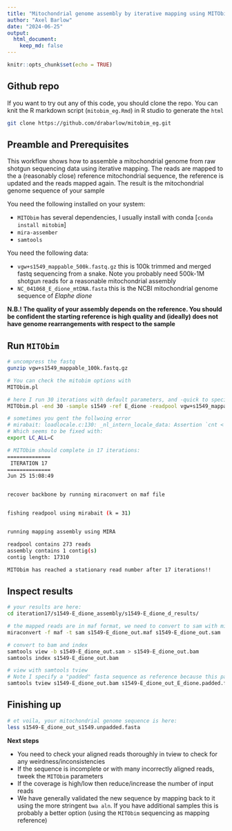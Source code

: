 ```yaml
---
title: "Mitochondrial genome assembly by iterative mapping using MITObim"
author: "Axel Barlow"
date: "2024-06-25"
output:
  html_document:
    keep_md: false
---
```


```r
knitr::opts_chunk$set(echo = TRUE)
```

## Github repo

If you want to try out any of this code, you should clone the repo. You can knit the R markdown script (`mitobim_eg.Rmd`) in R studio to generate the `html`

```bash
git clone https://github.com/drabarlow/mitobim_eg.git
```

## Preamble and Prerequisites

This workflow shows how to assemble a mitochondrial genome from raw shotgun sequencing data using iterative mapping. The reads are mapped to the a (reasonably close) reference mitochondrial sequence, the reference is updated and the reads mapped again. The result is the mitochondrial genome sequence of your sample

You need the following installed on your system:

- `MITObim` has several dependencies, I usually install with conda [`conda install mitobim`]
- `mira-assember`
- `samtools`

You need the following data:

- `vgw+s1549_mappable_500k.fastq.gz` this is 100k trimmed and merged fastq sequencing from a snake. Note you probably need 500k-1M shotgun reads for a reasonable mitochondrial assembly
- `NC_041068_E_dione_mtDNA.fasta` this is the NCBI mitochondrial genome sequence of *Elaphe dione*

**N.B.! The quality of your assembly depends on the reference. You should be confident the starting reference is high quality and (ideally) does not have genome rearrangements with respect to the sample**

## Run `MITObim`

```bash
# uncompress the fastq
gunzip vgw+s1549_mappable_100k.fastq.gz

# You can check the mitobim options with 
MITObim.pl

# here I run 30 iterations with default parameters, and -quick to specifiy the reference
MITObim.pl -end 30 -sample s1549 -ref E_dione -readpool vgw+s1549_mappable_100k.fastq -quick NC_041068_E_dione_mtDNA.fasta

# sometimes you gent the follwoing error
# mirabait: loadlocale.c:130: _nl_intern_locale_data: Assertion `cnt < (sizeof (_nl_value_type_LC_TIME) / sizeof (_nl_value_type_LC_TIME[0]))' failed.
# Which seems to be fixed with:
export LC_ALL=C

# MITObim should complete in 17 iterations: 
==============
 ITERATION 17
==============
Jun 25 15:08:49


recover backbone by running miraconvert on maf file


fishing readpool using mirabait (k = 31)


running mapping assembly using MIRA

readpool contains 273 reads
assembly contains 1 contig(s)
contig length: 17310

MITObim has reached a stationary read number after 17 iterations!!
```

## Inspect results

```bash
# your results are here:
cd iteration17/s1549-E_dione_assembly/s1549-E_dione_d_results/

# the mapped reads are in maf format, we need to convert to sam with miraconvert
miraconvert -f maf -t sam s1549-E_dione_out.maf s1549-E_dione_out.sam

# convert to bam and index
samtools view -b s1549-E_dione_out.sam > s1549-E_dione_out.bam
samtools index s1549-E_dione_out.bam

# view with samtools tview
# Note I specify a "padded" fasta sequence as reference because this pads any gaps/insertions among the reads
samtools tview s1549-E_dione_out.bam s1549-E_dione_out_E_dione.padded.fasta
```

## Finishing up

```bash
# et voila, your mitochondrial genome sequence is here:
less s1549-E_dione_out_s1549.unpadded.fasta
```

**Next steps**

- You need to check your aligned reads thoroughly in tview to check for any weirdness/inconsistencies
- If the sequence is incomplete or with many incorrectly aligned reads, tweek the `MITObim` parameters
- If the coverage is high/low then reduce/increase the number of input reads
- We have generally validated the new sequence by mapping back to it using the more stringent `bwa aln`. If you have additional samples this is probably a better option (using the `MITObim` sequencing as mapping reference)
